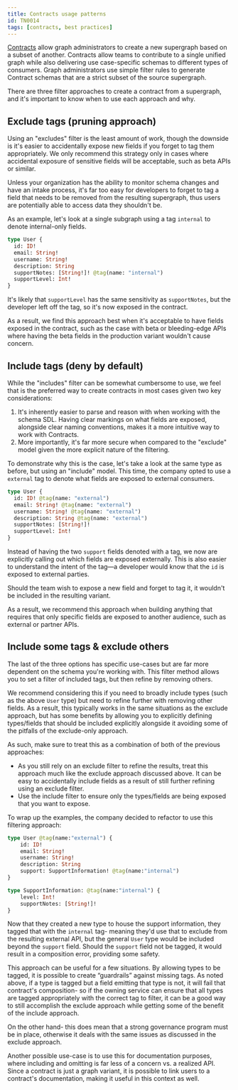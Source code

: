 ```yaml
---
title: Contracts usage patterns
id: TN0014
tags: [contracts, best practices]
---
```


[Contracts](/studio/contracts/) allow graph administrators to create a new supergraph based on a subset of another. Contracts allow teams to contribute to a single unified graph while also delivering use case-specific schemas to different types of consumers. Graph administrators use simple filter rules to generate Contract schemas that are a strict subset of the source supergraph.

There are three filter approaches to create a contract from a supergraph, and it's important to know when to use each approach and why.

## Exclude tags (pruning approach)

Using an "excludes" filter is the least amount of work, though the downside is it's easier to accidentally expose new fields if you forget to tag them appropriately. We only recommend this strategy only in cases where accidental exposure of sensitive fields will be acceptable, such as beta APIs or similar.

Unless your organization has the ability to monitor schema changes and have an intake process, it's far too easy for developers to forget to tag a field that needs to be removed from the resulting supergraph, thus users are potentially able to access data they shouldn't be.

As an example, let's look at a single subgraph using a tag `internal` to denote internal-only fields.

```graphql
type User {
  id: ID!
  email: String!
  username: String!
  description: String
  supportNotes: [String!]! @tag(name: "internal")
  supportLevel: Int!
}
```

It's likely that `supportLevel` has the same sensitivity as `supportNotes`, but the developer left off the tag, so it's now exposed in the contract.

As a result, we find this approach best when it's acceptable to have fields exposed in the contract, such as the case with beta or bleeding-edge APIs where having the beta fields in the production variant wouldn't cause concern.

## Include tags (deny by default)

While the "includes" filter can be somewhat cumbersome to use, we feel that is the preferred way to create contracts in most cases given two key considerations:

1. It's inherently easier to parse and reason with when working with the schema SDL. Having clear markings on what fields are exposed, alongside clear naming conventions, makes it a more intuitive way to work with Contracts.
2. More importantly, it's far more secure when compared to the "exclude" model given the more explicit nature of the filtering.

To demonstrate why this is the case, let's take a look at the same type as before, but using an "include" model. This time, the company opted to use a `external` tag to denote what fields are exposed to external consumers.

```graphql
type User {
  id: ID! @tag(name: "external")
  email: String! @tag(name: "external")
  username: String! @tag(name: "external")
  description: String @tag(name: "external")
  supportNotes: [String!]!
  supportLevel: Int!
}
```

Instead of having the two `support` fields denoted with a tag, we now are explicitly calling out which fields are exposed externally. This is also easier to understand the intent of the tag—a developer would know that the `id` is exposed to external parties.

Should the team wish to expose a new field and forget to tag it, it wouldn't be included in the resulting variant.

As a result, we recommend this approach when building anything that requires that only specific fields are exposed to another audience, such as external or partner APIs.

## Include some tags & exclude others

The last of the three options has specific use-cases but are far more dependent on the schema you're working with. This filter method allows you to set a filter of included tags, but then refine by removing others.

We recommend considering this if you need to broadly include types (such as the above `User` type) but need to refine further with removing other fields. As a result, this typically works in the same situations as the exclude approach, but has some benefits by allowing you to explicitly defining types/fields that should be included explicitly alongside it avoiding some of the pitfalls of the exclude-only approach.

As such, make sure to treat this as a combination of both of the previous approaches:

- As you still rely on an exclude filter to refine the results, treat this approach much like the exclude approach discussed above. It can be easy to accidentally include fields as a result of still further refining using an exclude filter.
- Use the include filter to ensure only the types/fields are being exposed that you want to expose.

To wrap up the examples, the company decided to refactor to use this filtering approach:

```graphql
type User @tag(name:"external") {
	id: ID!
	email: String!
	username: String!
	description: String
	support: SupportInformation! @tag(name:"internal")
}

type SupportInformation: @tag(name:"internal") {
	level: Int!
	supportNotes: [String!]!
}
```

Now that they created a new type to house the support information, they tagged that with the `internal` tag- meaning they'd use that to exclude from the resulting external API, but the general `User` type would be included beyond the `support` field. Should the `support` field not be tagged, it would result in a composition error, providing some safety.

This approach can be useful for a few situations. By allowing types to be tagged, it is possible to create “guardrails” against missing tags. As noted above, if a type is tagged but a field emitting that type is not, it will fail that contract's composition- so if the owning service can ensure that all types are tagged appropriately with the correct tag to filter, it can be a good way to still accomplish the exclude approach while getting some of the benefit of the include approach.

On the other hand- this does mean that a strong governance program must be in place, otherwise it deals with the same issues as discussed in the exclude approach.

Another possible use-case is to use this for documentation purposes, where including and omitting is far less of a concern vs. a realized API. Since a contract is just a graph variant, it is possible to link users to a contract's documentation, making it useful in this context as well.
